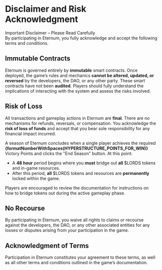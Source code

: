 
# Disclaimer and Risk Acknowledgment

<Callout type="danger">
  Important Disclaimer – Please Read Carefully <br />
  By participating in Eternum, you fully acknowledge and accept the following terms and conditions.
</Callout>

## Immutable Contracts

Eternum is governed entirely by **immutable** smart contracts. Once deployed, the game’s rules and mechanics **cannot be
altered, updated, or reversed** by the developers, the DAO, or any other party. These smart contracts have not been
**audited**. Players should fully understand the implications of interacting with the system and assess the risks
involved.

## Risk of Loss

All transactions and gameplay actions in Eternum are **final**. There are no mechanisms for refunds, reversals, or
compensation. You acknowledge the **risk of loss of funds** and accept that you bear sole responsibility for any
financial impact incurred.

A season of Eternum concludes when a single player achieves the required
**{formatNumberWithSpaces(HYPERSTRUCTURE_POINTS_FOR_WIN)}** Victory Points and clicks the "End Season" button. At this
point:

- A **48 hour** period begins where you **must** bridge out **all** $LORDS tokens and in-game resources.
- After this period, **all** $LORDS tokens and resources are **permanently** locked within the game.

Players are encouraged to review the documentation for instructions on how to bridge tokens out during the active
gameplay phase.

## No Recourse

By participating in Eternum, you waive all rights to claims or recourse against the developers, the DAO, or any other
associated entities for any losses or disputes arising from your participation in the game.

## Acknowledgment of Terms

Participation in Eternum constitutes your agreement to these terms, as well as all other terms and conditions outlined
in the game’s documentation.
